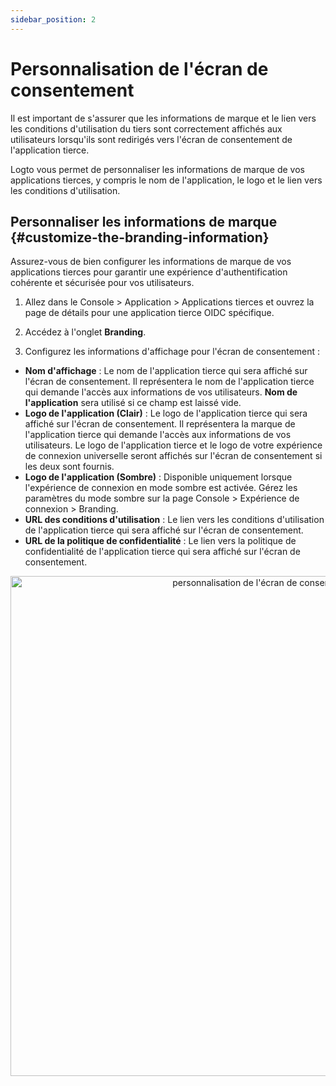 ```yaml
---
sidebar_position: 2
---
```



# Personnalisation de l'écran de consentement

Il est important de s'assurer que les informations de marque et le lien vers les conditions d'utilisation du tiers sont correctement affichés aux utilisateurs lorsqu'ils sont redirigés vers l'écran de consentement de l'application tierce.

Logto vous permet de personnaliser les informations de marque de vos applications tierces, y compris le nom de l'application, le logo et le lien vers les conditions d'utilisation.

## Personnaliser les informations de marque \{#customize-the-branding-information}

Assurez-vous de bien configurer les informations de marque de vos applications tierces pour garantir une expérience d'authentification cohérente et sécurisée pour vos utilisateurs.

1. Allez dans le <CloudLink to="/applications/third-party-applications">Console > Application > Applications tierces</CloudLink> et ouvrez la page de détails pour une application tierce OIDC spécifique.

2. Accédez à l'onglet **Branding**.

3. Configurez les informations d'affichage pour l'écran de consentement :

- **Nom d'affichage** : Le nom de l'application tierce qui sera affiché sur l'écran de consentement. Il représentera le nom de l'application tierce qui demande l'accès aux informations de vos utilisateurs. **Nom de l'application** sera utilisé si ce champ est laissé vide.
- **Logo de l'application (Clair)** : Le logo de l'application tierce qui sera affiché sur l'écran de consentement. Il représentera la marque de l'application tierce qui demande l'accès aux informations de vos utilisateurs. Le logo de l'application tierce et le logo de votre expérience de connexion universelle seront affichés sur l'écran de consentement si les deux sont fournis.
- **Logo de l'application (Sombre)** : Disponible uniquement lorsque l'expérience de connexion en mode sombre est activée. Gérez les paramètres du mode sombre sur la page <CloudLink to="/sign-in-experience/branding">Console > Expérience de connexion > Branding</CloudLink>.
- **URL des conditions d'utilisation** : Le lien vers les conditions d'utilisation de l'application tierce qui sera affiché sur l'écran de consentement.
- **URL de la politique de confidentialité** : Le lien vers la politique de confidentialité de l'application tierce qui sera affiché sur l'écran de consentement.

<center>
  <img src={ConsentScreenBranding} alt="personnalisation de l'écran de consentement" width="800" />
</center>
